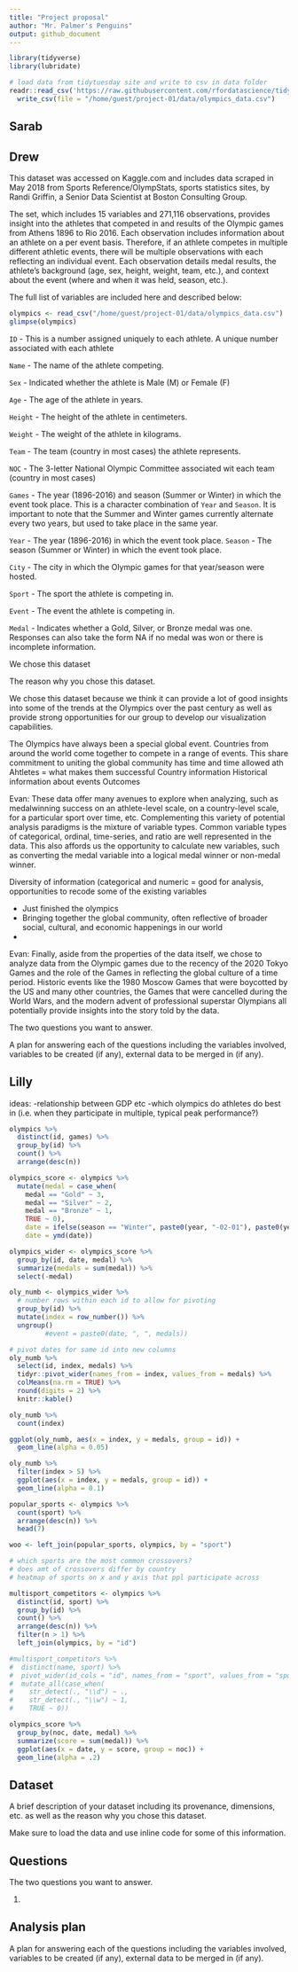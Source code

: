 ```yaml
---
title: "Project proposal"
author: "Mr. Palmer's Penguins"
output: github_document
---
```


```r
library(tidyverse)
library(lubridate)

# load data from tidytuesday site and write to csv in data folder
readr::read_csv('https://raw.githubusercontent.com/rfordatascience/tidytuesday/master/data/2021/2021-07-27/olympics.csv') %>%
  write_csv(file = "/home/guest/project-01/data/olympics_data.csv")

```



## Sarab

## Drew


This dataset was accessed on Kaggle.com and includes data scraped in May 2018 from Sports Reference/OlympStats, sports statistics sites, by Randi Griffin, a Senior Data Scientist at Boston Consulting Group. 

The set, which includes 15 variables and 271,116 observations, provides insight into the athletes that competed in and results of the Olympic games from Athens 1896 to Rio 2016. Each observation includes information about an athlete on a per event basis. Therefore, if an athlete competes in multiple different athletic events, there will be multiple observations with each reflecting an individual event. Each observation details medal results, the athlete's background (age, sex, height, weight, team, etc.), and context about the event (where and when it was held, season, etc.).

The full list of variables are included here and described below:

```r
olympics <- read_csv("/home/guest/project-01/data/olympics_data.csv")
glimpse(olympics)
```

`ID` - This is a number assigned uniquely to each athlete.
A unique number associated with each athlete

`Name` - The name of the athlete competing.

`Sex` - Indicated whether the athlete is Male (M) or Female (F)

`Age` - The age of the athlete in years.

`Height` - The height of the athlete in centimeters.

`Weight` - The weight of the athlete in kilograms.

`Team` - The team (country in most cases) the athlete represents.

`NOC` - The 3-letter National Olympic Committee associated wit each team (country in most cases)

`Games` - The year (1896-2016) and season (Summer or Winter) in which the event took place. This is a character combination of `Year` and `Season`. It is important to note that the Summer and Winter games currently alternate every two years, but used to take place in the same year.

`Year` - The year (1896-2016) in which the event took place. 
`Season` - The season (Summer or Winter) in which the event took place.

`City` - The city in which the Olympic games for that year/season were hosted.

`Sport` - The sport the athlete is competing in.

`Event` - The event the athlete is competing in.

`Medal` - Indicates whether a Gold, Silver, or Bronze medal was one. Responses can also take the form NA if no medal was won or there is incomplete information.

We chose this dataset


The reason why you chose this dataset.

We chose this dataset because we think it can provide a lot of good insights into some of the trends at the Olympics over the past century as well as provide strong opportunities for our group to develop our visualization capabilities. 

The Olympics have always been a special global event. Countries from around the world come together to compete in a range of events. This share commitment to uniting the global community has time and time allowed ath
Ahtletes =  what makes them successful
Country information
Historical information about events
Outcomes

Evan: These data offer many avenues to explore when analyzing, such as medalwinning success on an athlete-level scale, on a country-level scale, for a particular sport over time, etc. Complementing this variety of potential analysis paradigms is the mixture of variable types. Common variable types of categorical, ordinal, time-series, and ratio are well represented in the data. This also affords us the opportunity to calculate new variables, such as converting the medal variable into a logical medal winner or non-medal winner.

Diversity of information (categorical and numeric =  good for analysis, opportunities to recode some of the existing variables

* Just finished the olympics
* Bringing together the global community, often reflective of broader social, cultural, and economic happenings in our world
* 

Evan: Finally, aside from the properties of the data itself, we chose to analyze data from the Olympic games due to the recency of the 2020 Tokyo Games and the role of the Games in reflecting the global culture of a time period. Historic events like the 1980 Moscow Games that were boycotted by the US and many other countries, the Games that were cancelled during the World Wars, and the modern advent of professional superstar Olympians all potentially provide insights into the story told by the data.





The two questions you want to answer.

A plan for answering each of the questions including the variables involved, variables to be created (if any), external data to be merged in (if any).

## Lilly

ideas: 
-relationship between GDP etc
-which olympics do athletes do best in (i.e. when they participate in multiple, typical peak performance?)

```r
olympics %>%
  distinct(id, games) %>%
  group_by(id) %>%
  count() %>%
  arrange(desc(n))

olympics_score <- olympics %>%
  mutate(medal = case_when(
    medal == "Gold" ~ 3,
    medal == "Silver" ~ 2,
    medal == "Bronze" ~ 1,
    TRUE ~ 0),
    date = ifelse(season == "Winter", paste0(year, "-02-01"), paste0(year, "-07-01")),
    date = ymd(date))

olympics_wider <- olympics_score %>%
  group_by(id, date, medal) %>%
  summarize(medals = sum(medal)) %>%
  select(-medal)

oly_numb <- olympics_wider %>%
  # number rows within each id to allow for pivoting
  group_by(id) %>%
  mutate(index = row_number()) %>%
  ungroup()
         #event = paste0(date, ", ", medals))

# pivot dates for same id into new columns
oly_numb %>%
  select(id, index, medals) %>%
  tidyr::pivot_wider(names_from = index, values_from = medals) %>%
  colMeans(na.rm = TRUE) %>%
  round(digits = 2) %>%
  knitr::kable()

oly_numb %>%
  count(index)

ggplot(oly_numb, aes(x = index, y = medals, group = id)) +
  geom_line(alpha = 0.05)

oly_numb %>%
  filter(index > 5) %>%
  ggplot(aes(x = index, y = medals, group = id)) +
  geom_line(alpha = 0.1)
```

```r
popular_sports <- olympics %>%
  count(sport) %>%
  arrange(desc(n)) %>%
  head(7)

woo <- left_join(popular_sports, olympics, by = "sport")
```

```r
# which sports are the most common crossovers?
# does amt of crossovers differ by country
# heatmap of sports on x and y axis that ppl participate across 

multisport_competitors <- olympics %>%
  distinct(id, sport) %>%
  group_by(id) %>%
  count() %>%
  arrange(desc(n)) %>%
  filter(n > 1) %>%
  left_join(olympics, by = "id")

#multisport_competitors %>%
#  distinct(name, sport) %>%
#  pivot_wider(id_cols = "id", names_from = "sport", values_from = "sport") %>%
#  mutate_all(case_when(
#    str_detect(., "\\d") ~ .,
#    str_detect(., "\\w") ~ 1,
#    TRUE ~ 0))
```

```r
olympics_score %>%
  group_by(noc, date, medal) %>%
  summarize(score = sum(medal)) %>%
  ggplot(aes(x = date, y = score, group = noc)) +
  geom_line(alpha = .2)
```

## Dataset

A brief description of your dataset including its provenance, dimensions, etc. as well as the reason why you chose this dataset.

Make sure to load the data and use inline code for some of this information.

## Questions

The two questions you want to answer.

1.

## Analysis plan

A plan for answering each of the questions including the variables involved, variables to be created (if any), external data to be merged in (if any).



